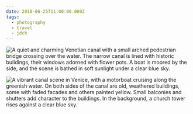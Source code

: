 ```yaml
---
date: 2018-06-25T11:00:00.000Z
tags:
  - photography
  - travel
  - jdch
---
```

![A quiet and charming Venetian canal with a small arched pedestrian bridge crossing over the water. The narrow canal is lined with historic buildings, their windows adorned with flower pots. A boat is moored by the side, and the scene is bathed in soft sunlight under a clear blue sky.](/assets/photos/20180624-IMG_1495.jpg)

![A vibrant canal scene in Venice, with a motorboat cruising along the greenish water. On both sides of the canal are old, weathered buildings, some with faded facades and others painted yellow. Small balconies and shutters add character to the buildings. In the background, a church tower rises against a clear blue sky.](/assets/photos/20180624-IMG_1497.jpg)
